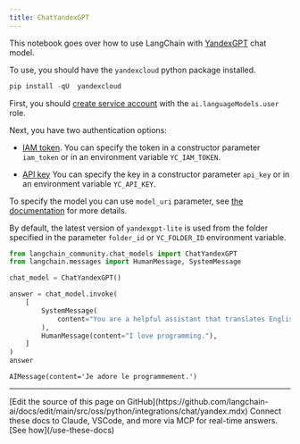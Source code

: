 ```yaml
---
title: ChatYandexGPT
---
```


This notebook goes over how to use LangChain with [YandexGPT](https://cloud.yandex.com/en/services/yandexgpt) chat model.

To use, you should have the `yandexcloud` python package installed.

```python
pip install -qU  yandexcloud
```

First, you should [create service account](https://cloud.yandex.com/en/docs/iam/operations/sa/create) with the `ai.languageModels.user` role.

Next, you have two authentication options:

- [IAM token](https://cloud.yandex.com/en/docs/iam/operations/iam-token/create-for-sa).
    You can specify the token in a constructor parameter `iam_token` or in an environment variable `YC_IAM_TOKEN`.

- [API key](https://cloud.yandex.com/en/docs/iam/operations/api-key/create)
    You can specify the key in a constructor parameter `api_key` or in an environment variable `YC_API_KEY`.

To specify the model you can use `model_uri` parameter, see [the documentation](https://cloud.yandex.com/en/docs/yandexgpt/concepts/models#yandexgpt-generation) for more details.

By default, the latest version of `yandexgpt-lite` is used from the folder specified in the parameter `folder_id` or `YC_FOLDER_ID` environment variable.

```python
from langchain_community.chat_models import ChatYandexGPT
from langchain.messages import HumanMessage, SystemMessage
```

```python
chat_model = ChatYandexGPT()
```

```python
answer = chat_model.invoke(
    [
        SystemMessage(
            content="You are a helpful assistant that translates English to French."
        ),
        HumanMessage(content="I love programming."),
    ]
)
answer
```

```output
AIMessage(content='Je adore le programmement.')
```

---

<Callout icon="pen-to-square" iconType="regular">
    [Edit the source of this page on GitHub](https://github.com/langchain-ai/docs/edit/main/src/oss/python/integrations/chat/yandex.mdx)
</Callout>
<Tip icon="terminal" iconType="regular">
    Connect these docs to Claude, VSCode, and more via MCP for    real-time answers. [See how](/use-these-docs)
</Tip>
